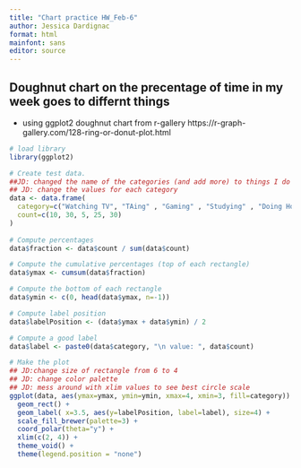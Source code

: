 ```yaml
---
title: "Chart practice HW_Feb-6"
author: Jessica Dardignac
format: html
mainfont: sans
editor: source
---
```

## Doughnut chart on the precentage of time in my week goes to differnt things
*   using ggplot2 doughnut chart from r-gallery https://r-graph-gallery.com/128-ring-or-donut-plot.html
```r
# load library
library(ggplot2)

# Create test data.
##JD: changed the name of the categories (and add more) to things I do throughout the week and the percentage of time it takes up
## JD: change the values for each category
data <- data.frame(
  category=c("Watching TV", "TAing" , "Gaming" , "Studying" , "Doing Homework"),
  count=c(10, 30, 5, 25, 30)
)
 
# Compute percentages
data$fraction <- data$count / sum(data$count)

# Compute the cumulative percentages (top of each rectangle)
data$ymax <- cumsum(data$fraction)

# Compute the bottom of each rectangle
data$ymin <- c(0, head(data$ymax, n=-1))

# Compute label position
data$labelPosition <- (data$ymax + data$ymin) / 2

# Compute a good label
data$label <- paste0(data$category, "\n value: ", data$count)

# Make the plot
## JD:change size of rectangle from 6 to 4
## JD: change color palette
## JD: mess around with xlim values to see best circle scale
ggplot(data, aes(ymax=ymax, ymin=ymin, xmax=4, xmin=3, fill=category)) +
  geom_rect() +
  geom_label( x=3.5, aes(y=labelPosition, label=label), size=4) +
  scale_fill_brewer(palette=3) +
  coord_polar(theta="y") +
  xlim(c(2, 4)) +
  theme_void() +
  theme(legend.position = "none")
```

